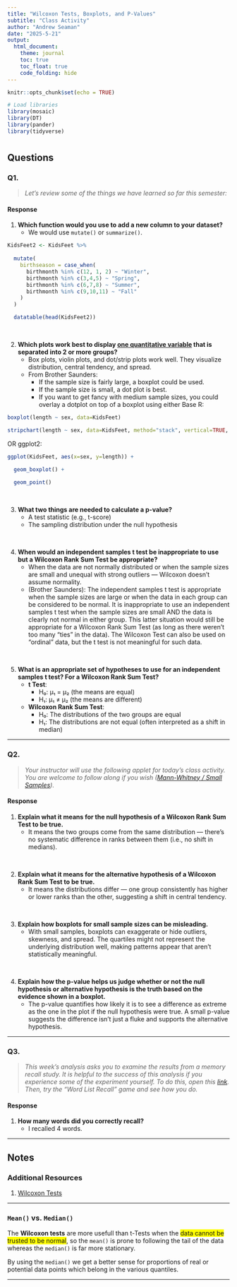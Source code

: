 ```yaml
---
title: "Wilcoxon Tests, Boxplots, and P-Values"
subtitle: "Class Activity"
author: "Andrew Seaman"
date: "2025-5-21"
output: 
  html_document:
    theme: journal
    toc: true
    toc_float: true
    code_folding: hide
---
```


<!-- ------ -->
<!-- SETUP: -->
<!-- ------ -->

<!-- Format HTML Output -->
```r
knitr::opts_chunk$set(echo = TRUE)
```

<!-- Libraries -->
```r
# Load libraries
library(mosaic)
library(DT)
library(pander)
library(tidyverse)
```

<!-- Setup End -->




<!-- Tabset Start -->
# {.tabset .tabset-pills .tabset-fade}

<!-- ---------- -->
<!-- QUESTIONS: -->
<!-- ---------- -->

## Questions





### Q1.
> _Let's review some of the things we have learned so far this semester:_

#### Response

1. __Which function would you use to add a new column to your dataset?__
    * We would use `mutate()` or `summarize()`.

```r
KidsFeet2 <- KidsFeet %>%
  
  mutate(
    birthseason = case_when(
      birthmonth %in% c(12, 1, 2) ~ "Winter",
      birthmonth %in% c(3,4,5) ~ "Spring",
      birthmonth %in% c(6,7,8) ~ "Summer",
      birthmonth %in% c(9,10,11) ~ "Fall"
    )
  )

  datatable(head(KidsFeet2))
```

</BR>

2. __Which plots work best to display <u>one quantitative variable</u> that is separated into 2 or more groups?__
    * Box plots, violin plots, and dot/strip plots work well. They visualize distribution, central tendency, and spread.
    * From Brother Saunders:
      * If the sample size is fairly large, a boxplot could be used.
      * If the sample size is small, a dot plot is best.
      * If you want to get fancy with medium sample sizes, you could overlay a dotplot on top of a boxplot using either Base R:
      
```r
boxplot(length ~ sex, data=KidsFeet)

stripchart(length ~ sex, data=KidsFeet, method="stack", vertical=TRUE, add=TRUE)
```

OR ggplot2:

```r
ggplot(KidsFeet, aes(x=sex, y=length)) + 

  geom_boxplot() +
  
  geom_point()
```

</BR>

3. __What two things are needed to calculate a p-value?__
    * A test statistic (e.g., t-score)
    * The sampling distribution under the null hypothesis

</BR>

4. __When would an independent samples t test be inappropriate to use but a Wilcoxon Rank Sum Test be appropriate?__
    * When the data are not normally distributed or when the sample sizes are small and unequal with strong outliers — Wilcoxon doesn’t assume normality.
    * (Brother Saunders): The independent samples t test is appropriate when the sample sizes are large or when the data in each group can be considered to be normal. It is inappropriate to use an independent samples t test when the sample sizes are small AND the data is clearly not normal in either group. This latter situation would still be appropriate for a Wilcoxon Rank Sum Test (as long as there weren't too many "ties" in the data). The Wilcoxon Test can also be used on "ordinal" data, but the t test is not meaningful for such data.

</BR>

5. __What is an appropriate set of hypotheses to use for an independent samples t test? For a Wilcoxon Rank Sum Test?__
    * __t Test__:
      * H₀: μ₁ = μ₂ (the means are equal)
      * H₁: μ₁ ≠ μ₂ (the means are different)

    * __Wilcoxon Rank Sum Test__:
      * H₀: The distributions of the two groups are equal
      * H₁: The distributions are not equal (often interpreted as a shift in median)

---

<!-- Q1. End -->










### Q2.
> _Your instructor will use the following applet for today's class activity. You are welcome to follow along if you wish ([Mann-Whitney / Small Samples](https://shiny.byui.edu/StatClass/))._

#### Response

1. __Explain what it means for the null hypothesis of a Wilcoxon Rank Sum Test to be true.__
    * It means the two groups come from the same distribution — there’s no systematic difference in ranks between them (i.e., no shift in medians).

</BR>

2. __Explain what it means for the alternative hypothesis of a Wilcoxon Rank Sum Test to be true.__
    * It means the distributions differ — one group consistently has higher or lower ranks than the other, suggesting a shift in central tendency.

</BR>

3. __Explain how boxplots for small sample sizes can be misleading.__
    * With small samples, boxplots can exaggerate or hide outliers, skewness, and spread. The quartiles might not represent the underlying distribution well, making patterns appear that aren’t statistically meaningful.

</BR>

4. __Explain how the p-value helps us judge whether or not the null hypothesis or alternative hypothesis is the truth based on the evidence shown in a boxplot.__
    * The p-value quantifies how likely it is to see a difference as extreme as the one in the plot if the null hypothesis were true. A small p-value suggests the difference isn’t just a fluke and supports the alternative hypothesis.

---

<!-- Q2. End -->










### Q3.
> _This week's analysis asks you to examine the results from a memory recall study. It is helpful to the success of this analysis if you experience some of the experiment yourself. To do this, open this [link](https://brainconnection.brainhq.com/brain-teasers/word-list-recall). Then, try the "Word List Recall" game and see how you do._

#### Response

1. __How many words did you correctly recall?__
    * I recalled 4 words.

<!-- Q3. End -->

---

<!-- Questions End -->
 









<!-- ------ -->
<!-- NOTES: -->
<!-- ------ -->

## Notes

### Additional Resources

1. [Wilcoxon Tests](../../WilcoxonTests.html)

---

### `Mean()` vs. `Median()`

The __Wilcoxon tests__ are more usefull than t-Tests when the <span style="background-color:yellow;">data cannot be trusted to be normal</span>, so the `mean()` is prone to following the tail of the data whereas the `median()` is far more stationary. 

By using the `median()` we get a better sense for proportions of real or potential data points which belong in the various quantiles.

---

<!-- Notes End -->

#

<!-- Tabset End -->



<!-- -------- -->
<!-- FILE END -->
<!-- -------- -->